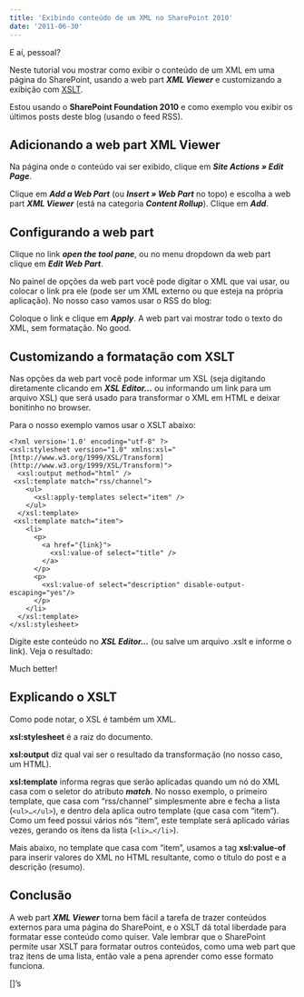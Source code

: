 ```yaml
---
title: 'Exibindo conteúdo de um XML no SharePoint 2010'
date: '2011-06-30'
---
```


E aí, pessoal?

Neste tutorial vou mostrar como exibir o conteúdo de um XML em uma página do SharePoint, usando a web part **_XML Viewer_** e customizando a exibição com [XSLT](http://www.w3schools.com/xsl/).

Estou usando o **SharePoint Foundation 2010** e como exemplo vou exibir os últimos posts deste blog (usando o feed RSS).

## Adicionando a web part XML Viewer

Na página onde o conteúdo vai ser exibido, clique em **_Site Actions » Edit Page_**.

<PostImage
  src="/xml-sharepoint-2010-xslt-d4c3c479e950/images/xml-sharepoint-1.png"
  width="263"
  height="205"
  alt=""
/>

Clique em **_Add a Web Part_** (ou **_Insert » Web Part_** no topo) e escolha a web part **_XML Viewer_** (está na categoria **_Content Rollup_**). Clique em **_Add_**.

<PostImage
  src="/xml-sharepoint-2010-xslt-d4c3c479e950/images/xml-sharepoint-2.png"
  width="444"
  height="280"
  alt=""
/>

## Configurando a web part

Clique no link **_open the tool pane_**, ou no menu dropdown da web part clique em **_Edit Web Part_**.

No painel de opções da web part você pode digitar o XML que vai usar, ou colocar o link pra ele (pode ser um XML externo ou que esteja na própria aplicação). No nosso caso vamos usar o RSS do blog:

<PostImage
  src="/xml-sharepoint-2010-xslt-d4c3c479e950/images/xml-sharepoint-3.png"
  width="230"
  height="448"
  alt=""
/>

Coloque o link e clique em **_Apply_**. A web part vai mostrar todo o texto do XML, sem formatação. No good.

<PostImage
  src="/xml-sharepoint-2010-xslt-d4c3c479e950/images/xml-sharepoint-4.png"
  width="579"
  height="213"
  alt=""
/>

## Customizando a formatação com XSLT

Nas opções da web part você pode informar um XSL (seja digitando diretamente clicando em **_XSL Editor…_** ou informando um link para um arquivo XSL) que será usado para transformar o XML em HTML e deixar bonitinho no browser.

Para o nosso exemplo vamos usar o XSLT abaixo:

```markup
<?xml version='1.0' encoding="utf-8" ?>
<xsl:stylesheet version="1.0" xmlns:xsl="[http://www.w3.org/1999/XSL/Transform](http://www.w3.org/1999/XSL/Transform)">
  <xsl:output method="html" />
 <xsl:template match="rss/channel">
    <ul>
      <xsl:apply-templates select="item" />
    </ul>
  </xsl:template>
 <xsl:template match="item">
    <li>
      <p>
        <a href="{link}">
          <xsl:value-of select="title" />
        </a>
      </p>
      <p>
        <xsl:value-of select="description" disable-output-escaping="yes"/>
      </p>
    </li>
  </xsl:template>
</xsl:stylesheet>
```

Digite este conteúdo no **_XSL Editor…_** (ou salve um arquivo .xslt e informe o link). Veja o resultado:

<PostImage
  src="/xml-sharepoint-2010-xslt-d4c3c479e950/images/xml-sharepoint-5.png"
  width="577"
  height="322"
  alt=""
/>

Much better!

## Explicando o XSLT

Como pode notar, o XSL é também um XML.

**xsl:stylesheet** é a raiz do documento.

**xsl:output** diz qual vai ser o resultado da transformação (no nosso caso, um HTML).

**xsl:template** informa regras que serão aplicadas quando um nó do XML casa com o seletor do atributo **_match_**. No nosso exemplo, o primeiro template, que casa com “rss/channel” simplesmente abre e fecha a lista (`<ul>…</ul>`), e dentro dela aplica outro template (que casa com “item”). Como um feed possui vários nós “item”, este template será aplicado várias vezes, gerando os ítens da lista (`<li>…</li>`).

Mais abaixo, no template que casa com “item”, usamos a tag **xsl:value-of** para inserir valores do XML no HTML resultante, como o título do post e a descrição (resumo).

## Conclusão

A web part **_XML Viewer_** torna bem fácil a tarefa de trazer conteúdos externos para uma página do SharePoint, e o XSLT dá total liberdade para formatar esse conteúdo como quiser. Vale lembrar que o SharePoint permite usar XSLT para formatar outros conteúdos, como uma web part que traz itens de uma lista, então vale a pena aprender como esse formato funciona.

\[\]’s
